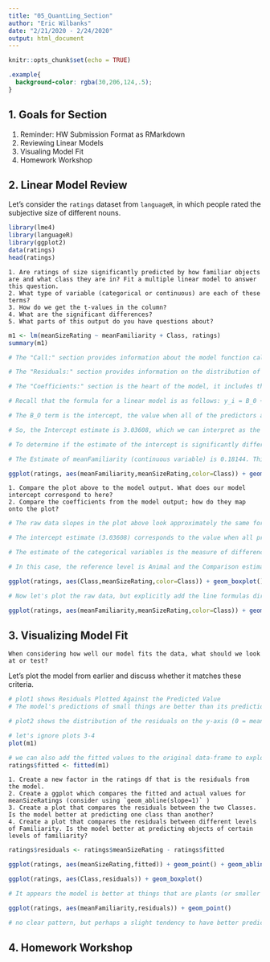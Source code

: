 ```yaml
---
title: "05_QuantLing_Section"
author: "Eric Wilbanks"
date: "2/21/2020 - 2/24/2020"
output: html_document
---
```


```r
knitr::opts_chunk$set(echo = TRUE)
```
```css
.example{
  background-color: rgba(30,206,124,.5);
}
```

## 1. Goals for Section
  1. Reminder: HW Submission Format as RMarkdown
  1. Reviewing Linear Models
  1. Visualing Model Fit
  1. Homework Workshop

## 2. Linear Model Review
Let's consider the `ratings` dataset from `languageR`, in which people rated the subjective size of different nouns.

```r
library(lme4)
library(languageR)
library(ggplot2)
data(ratings)
head(ratings)
```


```
1. Are ratings of size significantly predicted by how familiar objects are and what class they are in? Fit a multiple linear model to answer this question.
2. What type of variable (categorical or continuous) are each of these terms?
3. How do we get the t-values in the column?
4. What are the significant differences?
5. What parts of this output do you have questions about?
```

```r
m1 <- lm(meanSizeRating ~ meanFamiliarity + Class, ratings)
summary(m1)

# The "Call:" section provides information about the model function call; what data was used, what variables, etc.

# The "Residuals:" section provides information on the distribution of the residuals (difference between model predicted and observed values).

# The "Coefficients:" section is the heart of the model, it includes the estimate for the parameters of the linear model we've fit.

# Recall that the formula for a linear model is as follows: y_i = B_0 + B_1*X_i_1 + B_2*X_i_2

# The B_O term is the intercept, the value when all of the predictors are held at 0 (continuous variables like `meanFamiliarity`) or at their reference level (categorical variables like `Class`);

# So, the Intercept estimate is 3.03608, which we can interpret as the value of meanSizeRating when meanFamiliarity = 0 and we're dealing with Class:Animal. We know Class:Animal is the reference level because R chooses the first alphabetical level to be the reference, and the model output only includes information for Class:Plant

# To determine if the estimate of the intercept is significantly different from zero, we divide the Estimate by the Std. Error of the Estimate to get a t value, then we look up the t value on a t-distribution with appropriate degrees of freedom to calculate a p-value of the Null Hypothesis (that the true population coefficient is 0). A low p-value indicates that the Null Hypothesis is very unlikely, and we can reject it.

# The Estimate of meanFamiliarity (continuous variable) is 0.18144. This indicates that with every 1 unit increase of meanFamiliarity, the dependent meanSizeRating increases by 0.18144 units. 
```

```r
ggplot(ratings, aes(meanFamiliarity,meanSizeRating,color=Class)) + geom_point() + geom_smooth(method='lm')
```

```
1. Compare the plot above to the model output. What does our model intercept correspond to here?
2. Compare the coefficients from the model output; how do they map onto the plot?
```

```r
# The raw data slopes in the plot above look approximately the same for both Animal and Plant groups. The model estimate of the slopes is 0.18144 *meanFamiliarity. We didn't include an interaction between Class*MeanFamiliarity. If we did include the interaction, it would allow for each level of Class to have different slopes. 

# The intercept estimate (3.03608) corresponds to the value when all predictor values are set to their reference levels (0 for continuous variables and the reference level for categorical variables). On the graph above, this is the estimate when meanFamiliarity=0 for the Animal group.

# The estimate of the categorical variables is the measure of difference ('slope') between the reference level and the comparison level(s). 

# In this case, the reference level is Animal and the Comparison estimate is that Class:plant is -1.92541. If we observe the raw data, we can see how the estimate maps on to the raw data histograms

ggplot(ratings, aes(Class,meanSizeRating,color=Class)) + geom_boxplot() + stat_summary(fun.y=mean, geom='line',aes(group=1),color='black') + stat_summary(fun.y=mean, geom='point', color='black',size=2) + annotate("text",x=1.65,y=3,label = "-1.92541")

# Now let's plot the raw data, but explicitly add the line formulas directly from the model output.

ggplot(ratings, aes(meanFamiliarity,meanSizeRating,color=Class)) + geom_point() + geom_abline(intercept=3.03608,slope=0.18144,color="#F8766D") + geom_abline(intercept= (3.03608-1.92541),slope=0.18144,color="#00BFC4") + xlim(-2,9) + ylim(0,6)+ geom_vline(xintercept=0) + geom_hline(yintercept=0) +  annotate("rect",xmin=-0.25,xmax=0.25,ymin=(3.03608-0.25),ymax=(3.03608+0.25),alpha=0.5) + annotate("rect",xmin=-0.25,xmax=0.25,ymin=(3.03608-1.92541-0.25),ymax=(3.03608-1.92541+0.25),alpha=0.5) + annotate("text", x=-0.97,y=3.75,label="Intercept: 3.03608") + annotate("text", x=3.2,y=0.5,label="Intercept and fixed effect of Class:Plant: (3.03608 - 1.92541) = 1.11067") + annotate("text", x= 7.5, y=3.5,label="slope:0.18144",angle=14) + labs(title="Raw Data and Model Estimates with explanation")
```

## 3. Visualizing Model Fit

```
When considering how well our model fits the data, what should we look at or test?
```

Let's plot the model from earlier and discuss whether it matches these criteria.
```r
# plot1 shows Residuals Plotted Against the Predicted Value
# The model's predictions of small things are better than its predictions of large things.

# plot2 shows the distribution of the residuals on the y-axis (0 = mean of residuals), plotted against theoretical quantiles of a normal distribution. We can see a skew at the tails, showing some non-normality 

# let's ignore plots 3-4
plot(m1)
```

```r
# we can also add the fitted values to the original data-frame to explore further in plots
ratings$fitted <- fitted(m1)
```

```
1. Create a new factor in the ratings df that is the residuals from the model.
2. Create a ggplot which compares the fitted and actual values for meanSizeRatings (consider using `geom_abline(slope=1)` )
3. Create a plot that compares the residuals between the two Classes. Is the model better at predicting one class than another?
4. Create a plot that compares the residuals between different levels of Familiarity. Is the model better at predicting objects of certain levels of familiarity?
```

```r
ratings$residuals <- ratings$meanSizeRating - ratings$fitted

ggplot(ratings, aes(meanSizeRating,fitted)) + geom_point() + geom_abline(slope=1)

ggplot(ratings, aes(Class,residuals)) + geom_boxplot()

# It appears the model is better at things that are plants (or smaller things; hard to tell because these are overlapping).

ggplot(ratings, aes(meanFamiliarity,residuals)) + geom_point()

# no clear pattern, but perhaps a slight tendency to have better predictions for more familiar items; perhaps this is due to correlation with some other feature, like class?
```

## 4. Homework Workshop

